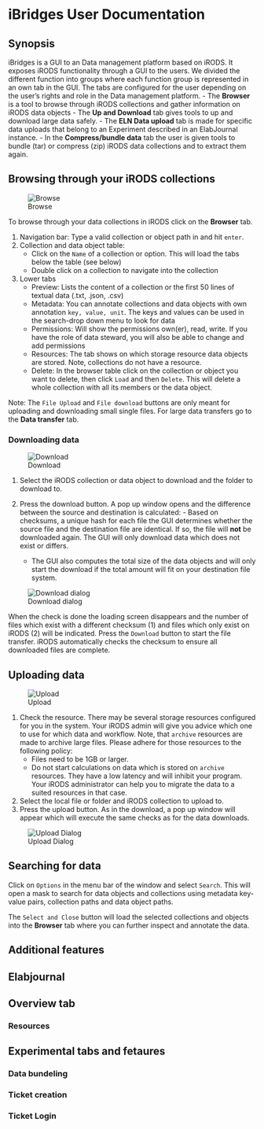 # iBridges User Documentation
## Synopsis 
iBridges is a GUI to an Data management platform based on iRODS. It exposes iRODS functionality through a GUI to the users. We divided the different function into groups where each function group is represented in an own tab in the GUI. The tabs are configured for the user depending on the user's rights and role in the Data management platform.
- The **Browser** is a tool to browse through iRODS collections and gather information on iRODS data objects
- The **Up and Download** tab gives tools to up and download large data safely.
- The **ELN Data upload** tab is made for specific data uploads that belong to an Experiment described in an ElabJournal instance. 
- In the **Compress/bundle data** tab the user is given tools to bundle (tar) or compress (zip) iRODS data collections and to extract them again.

## Browsing through your iRODS collections

![Browse](../screenshots/browser.png)

To browse through your data collections in iRODS click on the **Browser** tab. 

1. Navigation bar: Type a valid collection or object path in and hit `enter`.
2. Collection and data object table: 
   - Click on the `Name`  of a collection or option. This will load the tabs below the table (see below)
   - Double click on a collection to navigate into the collection
3. Lower tabs
   - Preview: Lists the content of a collection or the first 50 lines  of textual data (.txt, .json, .csv)
   - Metadata: You can annotate collections and data objects with own annotation `key, value, unit`. The keys and values can be used in the search-drop down menu to look for data
   - Permissions: Will show the permissions own(er), read, write. If you have the role of data steward, you will also be able to change and add permissions
   - Resources: The tab shows on which storage resource data objects are stored. Note, collections do not have a resource.
   - Delete: In the browser table click on the collection or object you want to delete, then click `Load` and then `Delete`. This will delete a whole collection with all its members or the data object. 

Note: The `File Upload` and `File download` buttons are only meant for uploading and downloading small single files. For large data transfers go to the **Data transfer** tab.

### Downloading data
![Download](../screenshots/howto_download.png)

 1. Select the iRODS collection or data object to download and the folder
    to download to. 
    
 2. Press the download button. A pop up window opens and the difference between the source and destination is calculated:
						- Based on checksums, a unique hash for each file the GUI determines whether the source file and the destination file are identical. If so, the file will **not** be downloaded again. The GUI will only download data which does not exist or differs.
	- The GUI also computes the total size of the data objects and will only start the download if the total amount will fit on your destination file system. 

![Download dialog](../screenshots/howto_download2.png)

When the  check is done the loading screen disappears and the number of files which exist with a different checksum (1) and files which only exist on iRODS (2) will be indicated. Press the `Download` button to start the file transfer. iRODS automatically checks the checksum to ensure all downloaded files are complete.

## Uploading data

![Upload](../screenshots/howto_upload.png)

 1. Check the resource. There may be several storage resources configured for you in the system. Your iRODS admin will give you advice which one to use for which data and workflow. Note, that `archive` resources are made to archive large files. Please adhere for those resources to the following policy:
	 - Files need to be 1GB or larger. 
	 - Do not start calculations on data which is stored on `archive` resources. They have a low latency and will inhibit your program. Your iRODS administrator can help you to migrate the data to a suited resources in that case. 
 2. Select the local file or folder and iRODS collection to upload to. 
  3. Press the upload button. As in the download, a pop up window will appear which will execute the same checks as for the data downloads.

![Upload Dialog](../screenshots/howto_upload2.png)

## Searching for data

Click on `Options` in the menu bar of the window and select `Search`. This will open a mask to search for  data objects and collections using metadata key-value pairs, collection paths and data object paths. 

The `Select and Close` button will load the selected collections and objects into the **Browser** tab where you can further inspect and annotate the data.

## Additional features
::: {.callout-note collapse="true"}
## Elabjournal
:::

::: {.callout-note collapse="true"}
## Overview tab
### Resources
:::

::: {.callout-note collapse="true"}
## Experimental tabs and fetaures
### Data bundeling
### Ticket creation
### Ticket Login
:::
